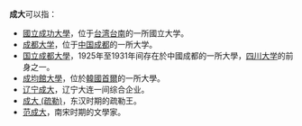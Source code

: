 '''成大'''可以指：

* [[國立成功大學|國立成功大學]]，位于[[台湾|台湾]][[台南|台南]]的一所國立大学。
* [[成都大学|成都大学]]，位于[[中国|中国]][[成都|成都]]的一所大学。
* [[四川大学|国立成都大學]]，1925年至1931年间存在於中國成都的一所大學，[[四川大学|四川大学]]的前身之一。
* [[成均館大學|成均館大學]]，位於[[韓國|韓國]][[首爾|首爾]]的一所大學。
* [[辽宁成大|辽宁成大]]，辽宁大连一间综合企业。
* [[成大_(疏勒)|成大 (疏勒)]]，东汉时期的疏勒王。
* [[范成大|范成大]]，南宋时期的文學家。
{{disambig|Cat=二字亞洲相關消歧義}}
